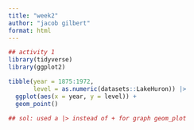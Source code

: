 ```yaml
---
title: "week2"
author: "jacob gilbert"
format: html
---
```


```R
## activity 1 
library(tidyverse)
library(ggplot2)

tibble(year = 1875:1972,
       level = as.numeric(datasets::LakeHuron)) |>
  ggplot(aes(x = year, y = level)) +
  geom_point()

## sol: used a |> instead of + for graph geom_plot

```